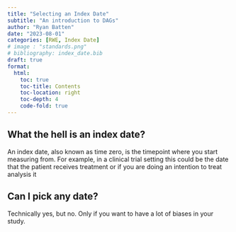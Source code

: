 ```yaml
---
title: "Selecting an Index Date"
subtitle: "An introduction to DAGs"
author: "Ryan Batten"
date: "2023-08-01"
categories: [RWE, Index Date]
# image : "standards.png"
# bibliography: index_date.bib
draft: true
format: 
  html:
    toc: true
    toc-title: Contents
    toc-location: right
    toc-depth: 4
    code-fold: true
---
```


## What the hell is an index date?

An index date, also known as time zero, is the timepoint where you start measuring from. For example, in a clinical trial setting this could be the date that the patient receives treatment or if you are doing an intention to treat analysis it

## Can I pick any date?

Technically yes, but no. Only if you want to have a lot of biases in your study.
